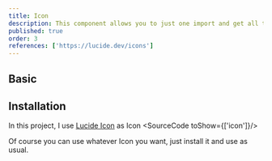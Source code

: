 ```yaml
---
title: Icon
description: This component allows you to just one import and get all the icons from library
published: true
order: 3
references: ['https://lucide.dev/icons']
---
```

## Basic
<How toUse="media/icon-demo" />

## Installation

In this project, I use [Lucide Icon](https://lucide.dev/icons) as Icon
<SourceCode toShow={['icon']}/>

Of course you can use whatever Icon you want, just install it and use as usual.
